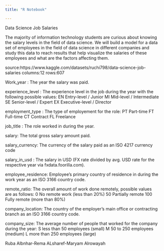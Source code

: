 ---
title: "R Notebook"

---
Data Science Job Salaries

The majority of information technology students are curious about knowing the salary levels in the field of data science. We will build a model for a data set of employees in the field of data science in different companies and study this data to reach results that help visualize the salaries of these employees and what are the factors affecting them.

source:https://www.kaggle.com/datasets/ruchi798/data-science-job-salaries columns:12 rows:607

Work_year : The year the salary was paid.

experience_level : The experience level in the job during the year with the following possible values: EN Entry-level / Junior MI Mid-level / Intermediate SE Senior-level / Expert EX Executive-level / Director

employment_type : The type of employement for the role: PT Part-time FT Full-time CT Contract FL Freelance

job_title : The role worked in during the year.

salary: The total gross salary amount paid.

salary_currency: The currency of the salary paid as an ISO 4217 currency code

salary_in_usd : The salary in USD (FX rate divided by avg. USD rate for the respective year via fxdata.foorilla.com).

employee_residence: Employee's primary country of residence in during the work year as an ISO 3166 country code.

remote_ratio: The overall amount of work done remotely, possible values are as follows: 0 No remote work (less than 20%) 50 Partially remote 100 Fully remote (more than 80%)

company_location: The country of the employer's main office or contracting branch as an ISO 3166 country code.

company_size: The average number of people that worked for the company during the year: S less than 50 employees (small) M 50 to 250 employees (medium) L more than 250 employees (large)

Ruba Albnhar-Rema ALsharef-Maryam Alrowayah